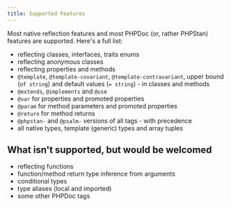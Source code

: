 ```yaml
---
title: Supported Features
---
```


Most native reflection features and most PHPDoc (or, rather PHPStan) features are supported. Here's a full list:

- reflecting classes, interfaces, traits enums
- reflecting anonymous classes
- reflecting properties and methods
- `@template`, `@template-covariant`, `@template-contravariant`, upper bound (`of string`) and
default values (`= string`) - in classes and methods
- `@extends`, `@implements` and `@use`
- `@var` for properties and promoted properties
- `@param` for method parameters and promoted properties
- `@return` for method returns
- `@phpstan-` and `@psalm-` versions of all tags - with precedence
- all native types, template (generic) types and array tuples

## What isn't supported, but would be welcomed

- reflecting functions
- function/method return type inference from arguments
- conditional types
- type aliases (local and imported)
- some other PHPDoc tags
